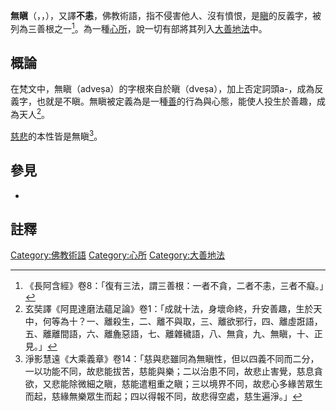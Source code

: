 {{佛教}}
'''無瞋'''（{{lang-sa|{{IAST|adveṣa}}}}，{{IAST|advesha}}，{{lang-pi|{{IAST|adosa}}}}），又譯'''不恚'''，佛教術語，指不侵害他人、沒有憤恨，是[[瞋_(佛教)|瞋]]的反義字，被列為三善根之一<ref>《長阿含經》卷8：「復有三法，謂三善根：一者不貪，二者不恚，三者不癡。」</ref>。為一種[[心所|心所]]，說一切有部將其列入[[大善地法|大善地法]]中。

==概論==
在梵文中，無瞋（adveṣa）的字根來自於瞋（dveṣa），加上否定詞頭a-，成為反義字，也就是不瞋。無瞋被定義為是一種[[善_(佛教)|善]]的行為與心態，能使人投生於善趣，成為天人<ref>玄奘譯《阿毘達磨法蘊足論》卷1：「成就十法，身壞命終，升安善趣，生於天中，何等為十？一、離殺生，二、離不與取，三、離欲邪行，四、離虛誑語，五、離離間語，六、離麁惡語，七、離雜穢語，八、無貪，九、無瞋，十、正見。」</ref>。

[[慈悲|慈悲]]的本性皆是無瞋<ref>淨影慧遠《大乘義章》卷14：「慈與悲雖同為無瞋性，但以四義不同而二分，一以功能不同，故悲能拔苦，慈能與樂；二以治患不同，故悲止害覺，慈息貪欲，又悲能除微細之瞋，慈能遣粗重之瞋；三以境界不同，故悲心多緣苦眾生而起，慈緣無樂眾生而起；四以得報不同，故悲得空處，慈生遍淨。」</ref>。
==參見==
*{{le|無瞋 (印度哲學)|Akrodha}}

==註釋==
{{reflist}}
{{Buddhism-stub}}
[[Category:佛教術語|Category:佛教術語]]
[[Category:心所|Category:心所]]
[[Category:大善地法|Category:大善地法]]